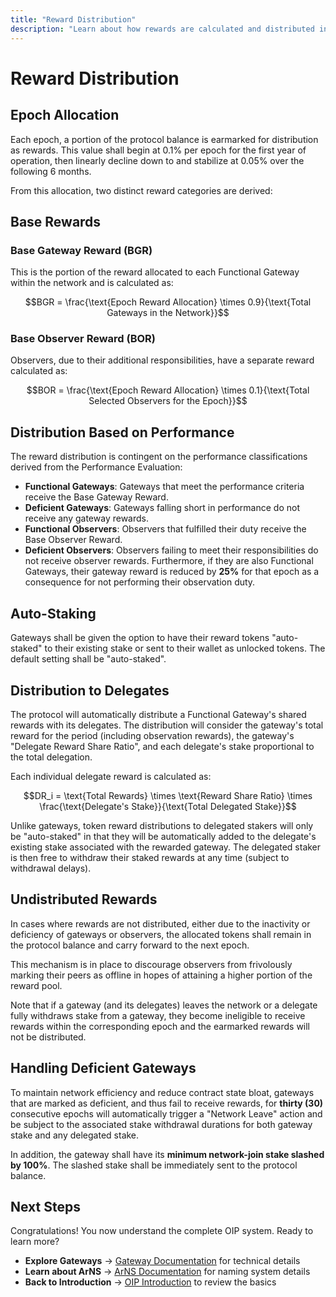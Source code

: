 ```yaml
---
title: "Reward Distribution"
description: "Learn about how rewards are calculated and distributed in the OIP system"
---
```


# Reward Distribution

## Epoch Allocation

Each epoch, a portion of the protocol balance is earmarked for distribution as rewards. This value shall begin at 0.1% per epoch for the first year of operation, then linearly decline down to and stabilize at 0.05% over the following 6 months.

From this allocation, two distinct reward categories are derived:

## Base Rewards

### Base Gateway Reward (BGR)

This is the portion of the reward allocated to each Functional Gateway within the network and is calculated as:

```math
BGR = \frac{\text{Epoch Reward Allocation} \times 0.9}{\text{Total Gateways in the Network}}
```

### Base Observer Reward (BOR)

Observers, due to their additional responsibilities, have a separate reward calculated as:

```math
BOR = \frac{\text{Epoch Reward Allocation} \times 0.1}{\text{Total Selected Observers for the Epoch}}
```

## Distribution Based on Performance

The reward distribution is contingent on the performance classifications derived from the Performance Evaluation:

- **Functional Gateways**: Gateways that meet the performance criteria receive the Base Gateway Reward.
- **Deficient Gateways**: Gateways falling short in performance do not receive any gateway rewards.
- **Functional Observers**: Observers that fulfilled their duty receive the Base Observer Reward.
- **Deficient Observers**: Observers failing to meet their responsibilities do not receive observer rewards. Furthermore, if they are also Functional Gateways, their gateway reward is reduced by **25%** for that epoch as a consequence for not performing their observation duty.

## Auto-Staking

Gateways shall be given the option to have their reward tokens "auto-staked" to their existing stake or sent to their wallet as unlocked tokens. The default setting shall be "auto-staked".

## Distribution to Delegates

The protocol will automatically distribute a Functional Gateway's shared rewards with its delegates. The distribution will consider the gateway's total reward for the period (including observation rewards), the gateway's "Delegate Reward Share Ratio", and each delegate's stake proportional to the total delegation.

Each individual delegate reward is calculated as:

```math
DR_i = \text{Total Rewards} \times \text{Reward Share Ratio} \times \frac{\text{Delegate's Stake}}{\text{Total Delegated Stake}}
```

Unlike gateways, token reward distributions to delegated stakers will only be "auto-staked" in that they will be automatically added to the delegate's existing stake associated with the rewarded gateway. The delegated staker is then free to withdraw their staked rewards at any time (subject to withdrawal delays).

## Undistributed Rewards

In cases where rewards are not distributed, either due to the inactivity or deficiency of gateways or observers, the allocated tokens shall remain in the protocol balance and carry forward to the next epoch.

This mechanism is in place to discourage observers from frivolously marking their peers as offline in hopes of attaining a higher portion of the reward pool.

Note that if a gateway (and its delegates) leaves the network or a delegate fully withdraws stake from a gateway, they become ineligible to receive rewards within the corresponding epoch and the earmarked rewards will not be distributed.

## Handling Deficient Gateways

To maintain network efficiency and reduce contract state bloat, gateways that are marked as deficient, and thus fail to receive rewards, for **thirty (30)** consecutive epochs will automatically trigger a "Network Leave" action and be subject to the associated stake withdrawal durations for both gateway stake and any delegated stake.

In addition, the gateway shall have its **minimum network-join stake slashed by 100%**. The slashed stake shall be immediately sent to the protocol balance.

## Next Steps

Congratulations! You now understand the complete OIP system. Ready to learn more?

- **Explore Gateways** → [Gateway Documentation](/learn/gateways/) for technical details
- **Learn about ArNS** → [ArNS Documentation](/learn/arns/) for naming system details
- **Back to Introduction** → [OIP Introduction](/learn/oip/introduction) to review the basics
